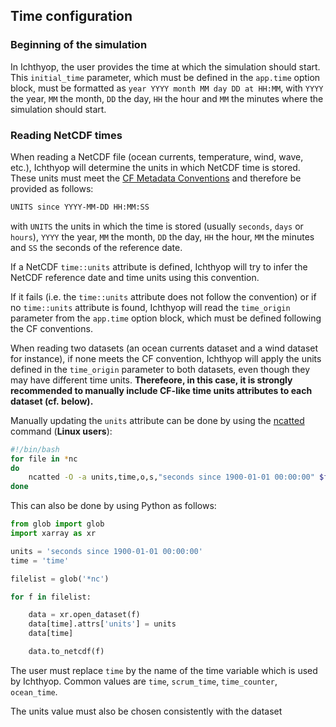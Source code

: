 
## Time configuration {#sec-time-config}

### Beginning of the simulation

In Ichthyop, the user provides the time at which the simulation should start. This `initial_time` parameter, which must be
defined in the `app.time` option block, must be formatted as `year YYYY month MM day DD at HH:MM`, with `YYYY` the year, `MM` the
month, `DD` the day, `HH` the hour and `MM` the minutes where the simulation should start.

### Reading NetCDF times

When reading a NetCDF file (ocean currents, temperature, wind, wave, etc.), Ichthyop will determine the units in which NetCDF time is stored.
These units must meet the [CF Metadata Conventions](https://cfconventions.org/Data/cf-conventions/cf-conventions-1.7/build/ch04s04.html)
and therefore be provided as follows:

```bash
UNITS since YYYY-MM-DD HH:MM:SS
```

with `UNITS` the units in which the time is stored (usually `seconds`, `days` or `hours`), `YYYY` the year, `MM` the month, `DD` the day, `HH` the hour, `MM` the minutes  and `SS` the seconds of the reference date.

If a NetCDF `time::units` attribute is defined, Ichthyop will try to infer the NetCDF reference date and time units using this convention.

If it fails (i.e. the `time::units` attribute does not follow the convention) or if no `time::units` attribute is found,
Ichthyop will read the `time_origin` parameter from the `app.time` option block, which must be defined following the CF conventions.

:::{.callout-caution}
When reading two datasets (an ocean currents dataset and a wind dataset for instance), if none meets the CF convention, Ichthyop
will apply the units defined in the `time_origin` parameter to both datasets, even though they may have different time units.
**Therefeore, in this case, it is strongly recommended to manually include CF-like  time units attributes to each dataset (cf. below).**
:::

Manually updating the `units` attribute can be done by using
the [ncatted](https://linux.die.net/man/1/ncatted)  command (**Linux users**):

```bash
#!/bin/bash
for file in *nc
do
    ncatted -O -a units,time,o,s,"seconds since 1900-01-01 00:00:00" $file
done
```

This can also be done by using Python as follows:

```python
from glob import glob
import xarray as xr

units = 'seconds since 1900-01-01 00:00:00'
time = 'time'

filelist = glob('*nc')

for f in filelist:

    data = xr.open_dataset(f)
    data[time].attrs['units'] = units
    data[time]

    data.to_netcdf(f)
```

:::{.callout-note}
The user must replace `time` by the name of the time variable which is used by Ichthyop.
Common values are `time`, `scrum_time`, `time_counter`, `ocean_time`.

The units value must also be chosen consistently with the dataset
:::
